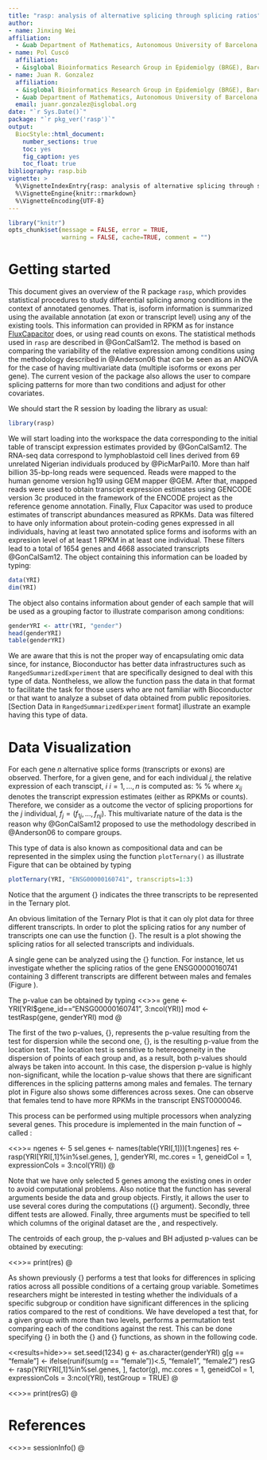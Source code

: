 ```yaml
---
title: "rasp: analysis of alternative splicing through splicing ratios"
author:
- name: Jinxing Wei
affiliation:
  - &uab Department of Mathematics, Autonomous University of Barcelona (UAB)
- name: Pol Cuscó
  affiliation:
  - &isglobal Bioinformatics Research Group in Epidemiolgy (BRGE), Barcelona Insitute for Global Health (ISGlobal)
- name: Juan R. Gonzalez
  affiliation:
  - &isglobal Bioinformatics Research Group in Epidemiolgy (BRGE), Barcelona Insitute for Global Health (ISGlobal)
  - &uab Department of Mathematics, Autonomous University of Barcelona (UAB)
  email: juanr.gonzalez@isglobal.org
date: "`r Sys.Date()`"
package: "`r pkg_ver('rasp')`"
output:
  BiocStyle::html_document:
    number_sections: true
    toc: yes
    fig_caption: yes
    toc_float: true
bibliography: rasp.bib
vignette: >
  %\VignetteIndexEntry{rasp: analysis of alternative splicing through splicing ratios}
  %\VignetteEngine{knitr::rmarkdown}
  %\VignetteEncoding{UTF-8}
---
```



```r
library("knitr")
opts_chunk$set(message = FALSE, error = TRUE, 
               warning = FALSE, cache=TRUE, comment = "")
```

# Getting started

This document gives an overview of the R package `rasp`, which provides statistical procedures to study differential splicing among conditions in the context of annotated genomes. That is, isoform information is summarized using the available annotation (at exon or transcript level) using any of the existing tools. This information can provided in RPKM as for instance [FluxCapacitor](http://big.crg.cat/services/flux\_capacitor) does, or using read counts on exons. The statistical methods used in `rasp` are described in @GonCalSam12. The method is based on comparing the variability of the relative expression among conditions using the methodology described in @Anderson06 that can be seen as an ANOVA for the case of having multivariate data (multiple isoforms or exons per gene). The current vesion of the package also allows the user to compare splicing patterns for more than two conditions and adjust for other covariates.

We should start the R session by loading the library as usual:


```r
library(rasp)
```

We will start loading into the workspace the data corresponding to the initial table of transcipt expression estimates provided by  @GonCalSam12. The RNA-seq data correspond to lymphoblastoid cell lines derived from 69 unrelated Nigerian individuals produced by @PicMarPai10. More than half billion 35-bp-long reads were sequenced. Reads were mapped to the human genome version hg19 using GEM mapper @GEM. After that, mapped reads were used to obtain transcipt expression estimates using GENCODE version 3c produced in the framework of the ENCODE project as the reference genome annotation. Finally, Flux Capacitor was used to produce estimates of transcript abundances measured as RPKMs. Data was filtered to have only information about protein-coding genes expressed in all individuals, having at least two annotated splice forms and isoforms with an expresion level of at least 1 RPKM in at least one individual. These filters lead to a total of 1654 genes and 4668 associated transcripts @GonCalSam12. The object containing this information can be loaded by typing:

```r
data(YRI)
dim(YRI)
```


The object also contains information about gender of each sample that will be used as a grouping factor to illustrate comparison among conditions:

```r
genderYRI <- attr(YRI, "gender")
head(genderYRI)
table(genderYRI)
```

We are aware that this is not the proper way of encapsulating omic data since, for instance, Bioconductor has better data infrastructures such as `RangedSummarizedExperiment` that are specifically designed to deal with this type of data. Nontheless, we allow the function pass the data in that format to facilitate the task for those users who are not familiar with Bioconductor or that want to analyze a subset of data obtained from public repositories. [Section Data in `RangedSummarizedExperiment` format] illustrate an example having this type of data.



# Data Visualization

For each gene $n$ alternative splice forms (transcripts or exons) are observed. Therfore, for a given gene, and for each individual $j$, the relative expression of each transcipt, $i$ $i=1, \ldots, n$ is computed as:
%
\begin{equation}
f_{ij} =  \frac{x_{ij}}{\sum_{i=1}^{n}x_{ij}} 
\end{equation}
%
where $x_{ij}$ denotes the transcript expression estimates (either as RPKMs or counts). Therefore, we consider as a outcome the vector of splicing proportions for the $j$ individual, $f_{j}=(f_{1j}, \ldots,f_{nj})$. This multivariate nature of the data is the reason why @GonCalSam12 proposed to use the methodology described in @Anderson06 to compare groups. 

This type of data is also known as compositional data and can be represented in the simplex using the function `plotTernary()` as illustrate Figure \ref{fig_simplex} that can be obtained by typing

```r
plotTernary(YRI, "ENSG00000160741", transcripts=1:3)
```


\noindent Notice that the argument {\tt transcript} indicates the three transcripts to be represented in the Ternary plot.

\begin{figure}[h]
\begin{center}
<<fig=TRUE, echo=FALSE>>=
plotTernary(YRI, "ENSG00000160741", transcripts=1:3)
@
\end{center}
\caption{Ternary plot corresponding to the splicing ratios of three transcripts (1st, 2nd and 3rd) belonging to gene ENSG00000160741.}
\label{fig_simplex}
\end{figure}

\clearpage

An obvious limitation of the Ternary Plot is that it can oly plot data for three different transcripts. In order to plot the splicing ratios for any number of transcripts one can use the function {\tt plotAllIso}. The result is a plot showing the splicing ratios for all selected transcripts and individuals. 


\begin{figure}[!h]
\begin{center}
<<fig=TRUE, echo=FALSE>>=
plotAllIso("ENSG00000005448", data = YRI, group = genderYRI,
                      inds = 1:10)
@
\end{center}
\caption{Plot showing splicing ratios of all transcripts in gene ENSG00000005448.}
\label{fig_simplex}
\end{figure}


\clearpage

\section{Data analysis}

A single gene can be analyzed using the {\tt testRasp} function. For instance, let us investigate whether the splicing ratios of the gene ENSG00000160741 containing 3 different transcripts are different between males and females (Figure \ref{fig_ENSG00000160741}). 


\begin{figure}[!h]
\begin{center}
\includegraphics{ENSG00000160741}
\end{center}
\caption{Ternary plot corresponding to the splicing ratios of three transcripts (1st, 2nd and 3rd) belonging to gene ENSG00000160741 for males and females.}
\label{fig_ENSG00000160741}
\end{figure}



\noindent The p-value can be obtained by typing
<<>>=
gene <- YRI[YRI$gene_id=="ENSG00000160741", 3:ncol(YRI)]
mod <- testRasp(gene, genderYRI)
mod
@

The first of the two p-values, {\tt p.homogeneity}, represents the p-value resulting from the test for dispersion while the second one, {\tt pvalue}, is the resulting p-value from the location test. The location test is sensitive to hetereogeneity in the dispersion of points of each group and, as a result, both p-values should always be taken into account. In this case, the dispersion p-value is highly non-significant, while the location p-value shows that there are significant differences in the splicing patterns among males and females. The ternary plot in Figure \ref{fig_simplex_gender} also shows some differences across sexes. One can observe that females tend to have more RPKMs in the transcript ENST0000046.

\begin{figure}[!h]
\begin{center}
<<fig=TRUE, echo=FALSE>>=
plotTernary(YRI, "ENSG00000160741", transcripts=1:3, group=genderYRI)
@
\end{center}
\caption{Ternary plot corresponding to the splicing ratios of three transcripts (1st, 2nd and 3rd) belonging to gene ENSG00000160741 for males and females.}
\label{fig_simplex_gender}
\end{figure}

\clearpage

\newpage

This process can be performed using multiple processors when analyzing several genes. This procedure is implemented in the main function of \Rasp~ called \Rfunction{rasp()}:

<<>>=
ngenes <- 5
sel.genes <-  names(table(YRI[,1]))[1:ngenes]
res <- rasp(YRI[YRI[,1]%in%sel.genes, ], genderYRI, mc.cores = 1, 
            geneidCol = 1, expressionCols = 3:ncol(YRI))
@

Note that we have only selected 5 genes among the existing ones in order to avoid computational problems.  Also notice that the function has several arguments beside the data and group objects. Firstly, it allows the user to use several cores during the computations ({\tt mc.cores} argument). Secondly, three diffent tests are allowed. Finally, three arguments must be specified to tell which columns of the original dataset are the \emph{gene id}, \emph{transcript id} and \emph{expression} respectively.

The centroids of each group, the p-values and BH adjusted p-values can be obtained by executing:

<<>>=
print(res)
@

\subsection{Test for groups with more than two levels}

As shown previously {\tt rasp} performs a test that looks for differences in splicing ratios across all possible conditions of a certaing group variable. Sometimes researchers might be interested in testing whether the individuals of a specific subgroup or condition have significant differences in the splicing ratios compared to the rest of conditions. We have developed a test that, for a given group with more than two levels, performs a permutation test comparing each of the conditions against the rest. This can be done specifying {\tt testGroup = TRUE} in both the {\tt rasp} and {\tt testRasp} functions, as shown in the following code.

<<results=hide>>=
set.seed(1234)
g <- as.character(genderYRI)
g[g == "female"] <- ifelse(runif(sum(g == "female"))<.5, "female1", "female2")
resG <- rasp(YRI[YRI[,1]%in%sel.genes, ], factor(g), mc.cores = 1,
             geneidCol = 1, expressionCols = 3:ncol(YRI), testGroup = TRUE)
@ 

<<>>=
print(resG)
@ 

# References

\clearpage

\section{Session info}

<<>>=
sessionInfo()
@


